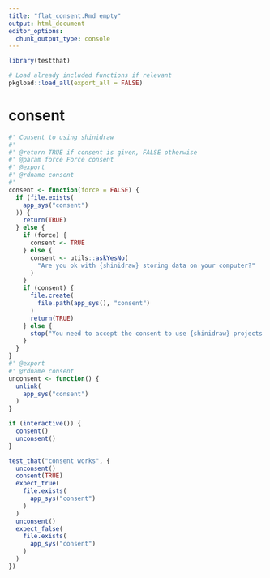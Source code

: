 ```yaml
---
title: "flat_consent.Rmd empty"
output: html_document
editor_options:
  chunk_output_type: console
---
```


```r
library(testthat)
```

```r
# Load already included functions if relevant
pkgload::load_all(export_all = FALSE)
```

# consent

```r
#' Consent to using shinidraw
#'
#' @return TRUE if consent is given, FALSE otherwise
#' @param force Force consent
#' @export
#' @rdname consent
#'
consent <- function(force = FALSE) {
  if (file.exists(
    app_sys("consent")
  )) {
    return(TRUE)
  } else {
    if (force) {
      consent <- TRUE
    } else {
      consent <- utils::askYesNo(
        "Are you ok with {shinidraw} storing data on your computer?"
      )
    }
    if (consent) {
      file.create(
        file.path(app_sys(), "consent")
      )
      return(TRUE)
    } else {
      stop("You need to accept the consent to use {shinidraw} projects.")
    }
  }
}
#' @export
#' @rdname consent
unconsent <- function() {
  unlink(
    app_sys("consent")
  )
}
```

```r
if (interactive()) {
  consent()
  unconsent()
}
```

```r
test_that("consent works", {
  unconsent()
  consent(TRUE)
  expect_true(
    file.exists(
      app_sys("consent")
    )
  )
  unconsent()
  expect_false(
    file.exists(
      app_sys("consent")
    )
  )
})
```



